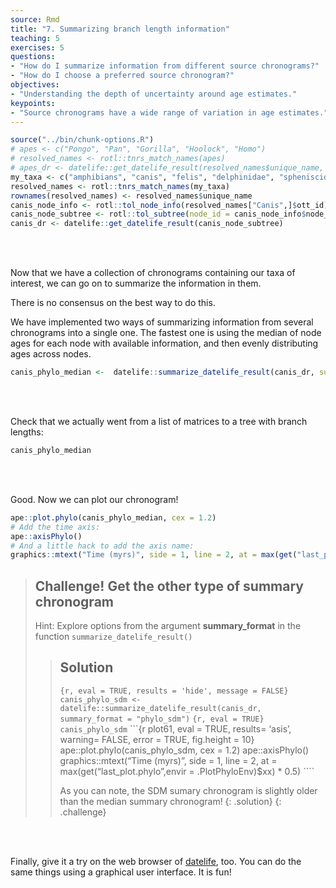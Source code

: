 ```yaml
---
source: Rmd
title: "7. Summarizing branch length information"
teaching: 5
exercises: 5
questions:
- "How do I summarize information from different source chronograms?"
- "How do I choose a preferred source chronogram?"
objectives:
- "Understanding the depth of uncertainty around age estimates."
keypoints:
- "Source chronograms have a wide range of variation in age estimates."
---
```

```r
source("../bin/chunk-options.R")
# apes <- c("Pongo", "Pan", "Gorilla", "Hoolock", "Homo")
# resolved_names <- rotl::tnrs_match_names(apes)
# apes_dr <- datelife::get_datelife_result(resolved_names$unique_name, get_spp_from_taxon = TRUE)
my_taxa <- c("amphibians", "canis", "felis", "delphinidae", "spheniscidae")
resolved_names <- rotl::tnrs_match_names(my_taxa)
rownames(resolved_names) <- resolved_names$unique_name
canis_node_info <- rotl::tol_node_info(resolved_names["Canis",]$ott_id)
canis_node_subtree <- rotl::tol_subtree(node_id = canis_node_info$node_id, label = "name")
canis_dr <- datelife::get_datelife_result(canis_node_subtree)
```

<br/>
<br/>

Now that we have a collection of chronograms containing our taxa of interest, we can go on to summarize the information in them.

There is no consensus on the best way to do this.

We have implemented two ways of summarizing information from several chronograms into a single one.
The fastest one is using the median of node ages for each node with available information, and then evenly distributing ages across nodes.

```r
canis_phylo_median <-  datelife::summarize_datelife_result(canis_dr, summary_format = "phylo_median")
```

<br/>
<br/>

Check that we actually went from a list of matrices to a tree with branch lengths:
```r
canis_phylo_median
````

<br/>
<br/>

Good. Now we can plot our chronogram!

```r
ape::plot.phylo(canis_phylo_median, cex = 1.2)
# Add the time axis:
ape::axisPhylo()
# And a little hack to add the axis name:
graphics::mtext("Time (myrs)", side = 1, line = 2, at = max(get("last_plot.phylo",envir = .PlotPhyloEnv)$xx) * 0.5)
````

> ## Challenge! Get the other type of summary chronogram
>
> Hint: Explore options from the argument **summary_format** in the function `summarize_datelife_result()`
>
> >
> > ## Solution
> > ```{r, eval = TRUE, results = 'hide', message = FALSE}
> > canis_phylo_sdm <-  datelife::summarize_datelife_result(canis_dr, summary_format = "phylo_sdm")
> > ```
> > ```{r, eval = TRUE}
> > canis_phylo_sdm
> > ```
> > ```{r plot61, eval = TRUE, results= 'asis', warning= FALSE, error = TRUE, fig.height = 10}
> > ape::plot.phylo(canis_phylo_sdm, cex = 1.2)
> > ape::axisPhylo()
> > graphics::mtext("Time (myrs)", side = 1, line = 2, at = max(get("last_plot.phylo",envir = .PlotPhyloEnv)$xx) * 0.5)
> > ````
> >
> > As you can note, the SDM sumary chronogram is slightly older than the median summary chronogram!
> {: .solution}
{: .challenge}

<br/>
<br/>

Finally, give it a try on the web browser of [datelife](http://datelife.org/query/), too.
You can do the same things using a graphical user interface. It is fun!

<br/>
<br/>
